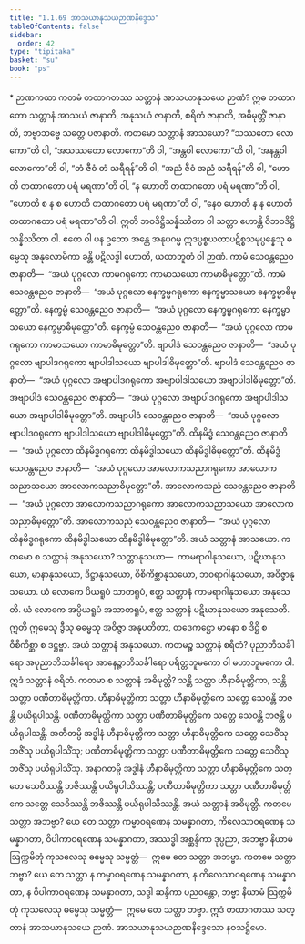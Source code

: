 ```yaml
---
title: "1.1.69 အာသယာနုသယဉာဏနိဒ္ဒေသ"
tableOfContents: false
sidebar:
  order: 42
type: "tipitaka"
basket: "su"
book: "ps"
---
```



<DynamicBreadcrumb />

<Paragraph type="center" book="ps">
* ဉာဏကထာ
</Paragraph>


<Division number="113" book="ps">

<Paragraph number="670" book="ps">
ကတမံ <Emphasis>တထာဂတဿ သတ္တာနံ အာသယာနုသယေ ဉာဏံ</Emphasis>? ဣဓ တထာဂတော သတ္တာနံ အာသယံ ဇာနာတိ, အနုသယံ ဇာနာတိ, စရိတံ ဇာနာတိ, အဓိမုတ္တိံ ဇာနာတိ, ဘဗ္ဗာဘဗ္ဗေ သတ္တေ ပဇာနာတိ. ကတမော သတ္တာနံ အာသယော? “သဿတော လောကော”တိ ဝါ, “အသဿတော လောကော”တိ ဝါ, “အန္တဝါ လောကော”တိ ဝါ, “အနန္တဝါ လောကော”တိ ဝါ, “တံ ဇီဝံ တံ သရီရန်”တိ ဝါ, “အညံ ဇီဝံ အညံ သရီရန်”တိ ဝါ, “ဟောတိ တထာဂတော ပရံ မရဏာ”တိ ဝါ, “န ဟောတိ တထာဂတော ပရံ မရဏာ”တိ ဝါ, “ဟောတိ စ န စ ဟောတိ တထာဂတော ပရံ မရဏာ”တိ ဝါ, “နေဝ ဟောတိ န န ဟောတိ တထာဂတော ပရံ မရဏာ”တိ ဝါ. ဣတိ ဘဝဒိဋ္ဌိသန္နိဿိတာ ဝါ သတ္တာ ဟောန္တိ ဝိဘဝဒိဋ္ဌိသန္နိဿိတာ ဝါ.
</Paragraph>

<Paragraph number="671" book="ps">
ဧတေ ဝါ ပန ဥဘော အန္တေ အနုပဂမ္မ ဣဒပ္ပစ္စယတာပဋိစ္စသမုပ္ပန္နေသု ဓမ္မေသု အနုလောမိကာ ခန္တိ ပဋိလဒ္ဓါ ဟောတိ, ယထာဘူတံ ဝါ ဉာဏံ. ကာမံ သေဝန္တညေဝ ဇာနာတိ—  “အယံ ပုဂ္ဂလော ကာမဂရုကော ကာမာသယော ကာမာဓိမုတ္တော”တိ. ကာမံ သေဝန္တညေဝ ဇာနာတိ—  “အယံ ပုဂ္ဂလော နေက္ခမ္မဂရုကော နေက္ခမ္မာသယော နေက္ခမ္မာဓိမုတ္တော”တိ. နေက္ခမ္မံ သေဝန္တညေဝ ဇာနာတိ—  “အယံ ပုဂ္ဂလော နေက္ခမ္မဂရုကော နေက္ခမ္မာသယော နေက္ခမ္မာဓိမုတ္တော”တိ. နေက္ခမ္မံ သေဝန္တညေဝ ဇာနာတိ—  “အယံ ပုဂ္ဂလော ကာမဂရုကော ကာမာသယော ကာမာဓိမုတ္တော”တိ. ဗျာပါဒံ သေဝန္တညေဝ ဇာနာတိ—  “အယံ ပုဂ္ဂလော ဗျာပါဒဂရုကော ဗျာပါဒါသယော ဗျာပါဒါဓိမုတ္တော”တိ. ဗျာပါဒံ သေဝန္တညေဝ ဇာနာတိ—  “အယံ ပုဂ္ဂလော အဗျာပါဒဂရုကော အဗျာပါဒါသယော အဗျာပါဒါဓိမုတ္တော”တိ. အဗျာပါဒံ သေဝန္တညေဝ ဇာနာတိ—  “အယံ ပုဂ္ဂလော အဗျာပါဒဂရုကော အဗျာပါဒါသယော အဗျာပါဒါဓိမုတ္တော”တိ. အဗျာပါဒံ သေဝန္တညေဝ ဇာနာတိ—  “အယံ ပုဂ္ဂလော ဗျာပါဒဂရုကော ဗျာပါဒါသယော ဗျာပါဒါဓိမုတ္တော”တိ. ထိနမိဒ္ဓံ သေဝန္တညေဝ ဇာနာတိ—  “အယံ ပုဂ္ဂလော ထိနမိဒ္ဓဂရုကော ထိနမိဒ္ဓါသယော ထိနမိဒ္ဓါဓိမုတ္တော”တိ. ထိနမိဒ္ဓံ သေဝန္တညေဝ ဇာနာတိ—  “အယံ ပုဂ္ဂလော အာလောကသညာဂရုကော အာလောကသညာသယော အာလောကသညာဓိမုတ္တော”တိ. အာလောကသညံ သေဝန္တညေဝ ဇာနာတိ—  “အယံ ပုဂ္ဂလော အာလောကသညာဂရုကော အာလောကသညာသယော အာလောကသညာဓိမုတ္တော”တိ. အာလောကသညံ သေဝန္တညေဝ ဇာနာတိ—  “အယံ ပုဂ္ဂလော ထိနမိဒ္ဓဂရုကော ထိနမိဒ္ဓါသယော ထိနမိဒ္ဓါဓိမုတ္တော”တိ. အယံ <Emphasis>သတ္တာနံ အာသယော</Emphasis>.
</Paragraph>

</Division>
<Division number="114" book="ps">

<Paragraph number="672" book="ps">
ကတမော စ <Emphasis>သတ္တာနံ အနုသယော</Emphasis>? သတ္တာနုသယာ—  ကာမရာဂါနုသယော, ပဋိဃာနုသယော, မာနာနုသယော, ဒိဋ္ဌာနုသယော, ဝိစိကိစ္ဆာနုသယော, ဘဝရာဂါနုသယော, အဝိဇ္ဇာနုသယော. ယံ လောကေ ပိယရူပံ သာတရူပံ, ဧတ္ထ သတ္တာနံ ကာမရာဂါနုသယော အနုသေတိ. ယံ လောကေ အပ္ပိယရူပံ အသာတရူပံ, ဧတ္ထ သတ္တာနံ ပဋိဃာနုသယော အနုသေတိ. ဣတိ ဣမေသု ဒွီသု ဓမ္မေသု အဝိဇ္ဇာ အနုပတိတာ, တဒေကဋ္ဌော မာနော စ ဒိဋ္ဌိ စ ဝိစိကိစ္ဆာ စ ဒဋ္ဌဗ္ဗာ. အယံ သတ္တာနံ အနုသယော.
</Paragraph>

<Paragraph number="673" book="ps">
ကတမဉ္စ <Emphasis>သတ္တာနံ စရိတံ</Emphasis>? ပုညာဘိသင်္ခါရော အပုညာဘိသင်္ခါရော အာနေဉ္ဇာဘိသင်္ခါရော ပရိတ္တဘူမကော ဝါ မဟာဘူမကော ဝါ. ဣဒံ သတ္တာနံ စရိတံ.
</Paragraph>

</Division>
<Division number="115" book="ps">

<Paragraph number="674" book="ps">
ကတမာ စ <Emphasis>သတ္တာနံ အဓိမုတ္တိ</Emphasis>? သန္တိ သတ္တာ ဟီနာဓိမုတ္တိကာ, သန္တိ သတ္တာ ပဏီတာဓိမုတ္တိကာ. ဟီနာဓိမုတ္တိကာ သတ္တာ ဟီနာဓိမုတ္တိကေ သတ္တေ သေဝန္တိ ဘဇန္တိ ပယိရုပါသန္တိ. ပဏီတာဓိမုတ္တိကာ သတ္တာ ပဏီတာဓိမုတ္တိကေ သတ္တေ သေဝန္တိ ဘဇန္တိ ပယိရုပါသန္တိ. အတီတမ္ပိ အဒ္ဓါနံ ဟီနာဓိမုတ္တိကာ သတ္တာ ဟီနာဓိမုတ္တိကေ သတ္တေ သေဝိံသု ဘဇိံသု ပယိရုပါသိံသု; ပဏီတာဓိမုတ္တိကာ သတ္တာ ပဏီတာဓိမုတ္တိကေ သတ္တေ သေဝိံသု ဘဇိံသု ပယိရုပါသိံသု. အနာဂတမ္ပိ အဒ္ဓါနံ ဟီနာဓိမုတ္တိကာ သတ္တာ ဟီနာဓိမုတ္တိကေ သတ္တေ သေဝိဿန္တိ ဘဇိဿန္တိ ပယိရုပါသိဿန္တိ; ပဏီတာဓိမုတ္တိကာ သတ္တာ ပဏီတာဓိမုတ္တိကေ သတ္တေ သေဝိဿန္တိ ဘဇိဿန္တိ ပယိရုပါသိဿန္တိ. အယံ သတ္တာနံ အဓိမုတ္တိ.
</Paragraph>

<Paragraph number="675" book="ps">
ကတမေ <Emphasis>သတ္တာ အဘဗ္ဗာ</Emphasis>? ယေ တေ သတ္တာ ကမ္မာဝရဏေန သမန္နာဂတာ, ကိလေသာဝရဏေန သမန္နာဂတာ, ဝိပါကာဝရဏေန သမန္နာဂတာ, အဿဒ္ဓါ အစ္ဆန္ဒိကာ ဒုပ္ပညာ, အဘဗ္ဗာ နိယာမံ ဩက္ကမိတုံ ကုသလေသု ဓမ္မေသု သမ္မတ္တံ—  ဣမေ တေ သတ္တာ အဘဗ္ဗာ.
</Paragraph>

<Paragraph number="676" book="ps">
ကတမေ <Emphasis>သတ္တာ ဘဗ္ဗာ</Emphasis>? ယေ တေ သတ္တာ န ကမ္မာဝရဏေန သမန္နာဂတာ, န ကိလေသာဝရဏေန သမန္နာဂတာ, န ဝိပါကာဝရဏေန သမန္နာဂတာ, သဒ္ဓါ ဆန္ဒိကာ ပညဝန္တော, ဘဗ္ဗာ နိယာမံ ဩက္ကမိတုံ ကုသလေသု ဓမ္မေသု သမ္မတ္တံ—  ဣမေ တေ သတ္တာ ဘဗ္ဗာ. ဣဒံ တထာဂတဿ သတ္တာနံ အာသယာနုသယေ ဉာဏံ.

</Paragraph>
</Division>

<Paragraph number="677" type="center" book="ps">
အာသယာနုသယဉာဏနိဒ္ဒေသော နဝသဋ္ဌိမော.
</Paragraph>